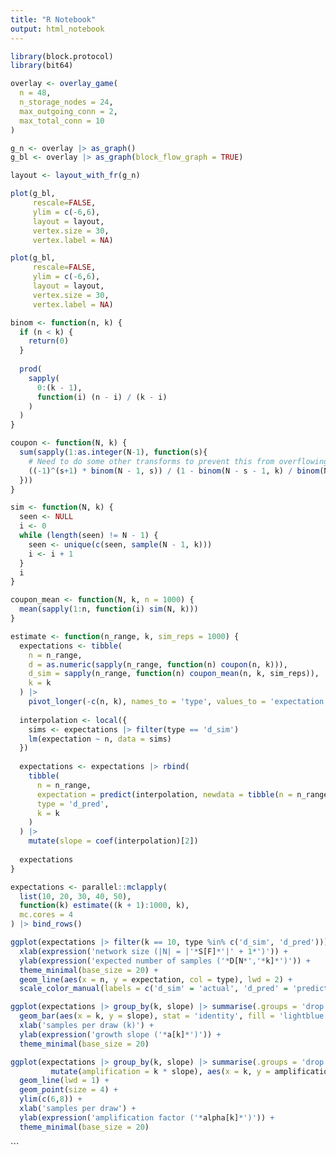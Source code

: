 ```yaml
---
title: "R Notebook"
output: html_notebook
---
```



```r
library(block.protocol)
library(bit64)
```

```r
overlay <- overlay_game(
  n = 48,
  n_storage_nodes = 24,
  max_outgoing_conn = 2,
  max_total_conn = 10
)
```

```r
g_n <- overlay |> as_graph()
g_bl <- overlay |> as_graph(block_flow_graph = TRUE)
```

```r
layout <- layout_with_fr(g_n)
```

```r
plot(g_bl,
     rescale=FALSE, 
     ylim = c(-6,6), 
     layout = layout, 
     vertex.size = 30, 
     vertex.label = NA)
```

```r
plot(g_bl,
     rescale=FALSE, 
     ylim = c(-6,6), 
     layout = layout, 
     vertex.size = 30, 
     vertex.label = NA)
```



```r
binom <- function(n, k) {
  if (n < k) {
    return(0)
  }
  
  prod(
    sapply(
      0:(k - 1), 
      function(i) (n - i) / (k - i)
    )
  )
}

coupon <- function(N, k) {
  sum(sapply(1:as.integer(N-1), function(s){
    # Need to do some other transforms to prevent this from overflowing so early.
    ((-1)^(s+1) * binom(N - 1, s)) / (1 - binom(N - s - 1, k) / binom(N - 1, k))
  }))
}
```


```r
sim <- function(N, k) {
  seen <- NULL
  i <- 0
  while (length(seen) != N - 1) {
    seen <- unique(c(seen, sample(N - 1, k)))
    i <- i + 1
  }
  i
}

coupon_mean <- function(N, k, n = 1000) {
  mean(sapply(1:n, function(i) sim(N, k)))
}
```

```r
estimate <- function(n_range, k, sim_reps = 1000) {
  expectations <- tibble(
    n = n_range,
    d = as.numeric(sapply(n_range, function(n) coupon(n, k))),
    d_sim = sapply(n_range, function(n) coupon_mean(n, k, sim_reps)),
    k = k
  ) |> 
    pivot_longer(-c(n, k), names_to = 'type', values_to = 'expectation')
  
  interpolation <- local({
    sims <- expectations |> filter(type == 'd_sim')
    lm(expectation ~ n, data = sims)
  })
  
  expectations <- expectations |> rbind(
    tibble(
      n = n_range,
      expectation = predict(interpolation, newdata = tibble(n = n_range)),
      type = 'd_pred',
      k = k
    )
  ) |> 
    mutate(slope = coef(interpolation)[2])
  
  expectations  
}
```


```r
expectations <- parallel::mclapply(
  list(10, 20, 30, 40, 50),
  function(k) estimate((k + 1):1000, k),
  mc.cores = 4
) |> bind_rows()
```


```r
ggplot(expectations |> filter(k == 10, type %in% c('d_sim', 'd_pred'))) +
  xlab(expression('network size (|N| = |'*S[F]*'|' + 1*')')) +
  ylab(expression('expected number of samples ('*D[N*','*k]*')')) +
  theme_minimal(base_size = 20) +
  geom_line(aes(x = n, y = expectation, col = type), lwd = 2) +
  scale_color_manual(labels = c('d_sim' = 'actual', 'd_pred' = 'predicted'), values = c('black', 'blue'))
```

```r
ggplot(expectations |> group_by(k, slope) |> summarise(.groups = 'drop')) +
  geom_bar(aes(x = k, y = slope), stat = 'identity', fill = 'lightblue') +
  xlab('samples per draw (k)') +
  ylab(expression('growth slope ('*a[k]*')')) +
  theme_minimal(base_size = 20)
```
```r
ggplot(expectations |> group_by(k, slope) |> summarise(.groups = 'drop')  |>
         mutate(amplification = k * slope), aes(x = k, y = amplification)) +
  geom_line(lwd = 1) +
  geom_point(size = 4) +
  ylim(c(6,8)) +
  xlab('samples per draw') +
  ylab(expression('amplification factor ('*alpha[k]*')')) +
  theme_minimal(base_size = 20)
```
```

